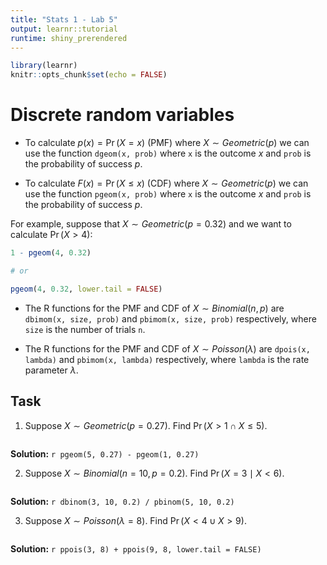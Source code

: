 ```yaml
---
title: "Stats 1 - Lab 5"
output: learnr::tutorial
runtime: shiny_prerendered
---
```


<script src="//yihui.name/js/math-code.js"></script>
<!-- Just one possible MathJax CDN below. You may use others. -->
<script async
  src="//mathjax.rstudio.com/latest/MathJax.js?config=TeX-MML-AM_CHTML">
</script>

```r
library(learnr)
knitr::opts_chunk$set(echo = FALSE)
```

# Discrete random variables

+ To calculate $p(x) = \Pr(X = x)$ (PMF) where $X \sim Geometric(p)$ we can use the function `dgeom(x, prob)` where `x` is the outcome $x$ and `prob` is the probability of success $p.$ 

+ To calculate $F(x) = \Pr(X \le x)$ (CDF) where $X \sim Geometric(p)$ we can use the function `pgeom(x, prob)` where `x` is the outcome $x$ and `prob` is the probability of success $p.$ 

For example, suppose that $X \sim Geometric(p = 0.32)$ and we want to calculate $\Pr(X > 4):$
```r
1 - pgeom(4, 0.32)

# or

pgeom(4, 0.32, lower.tail = FALSE)
```


+ The R functions for the PMF and CDF of $X \sim Binomial(n, p)$ are `dbimom(x, size, prob)` and `pbimom(x, size, prob)` respectively, where `size` is the number of trials `n`.

+ The R functions for the PMF and CDF of $X \sim Poisson(\lambda)$ are `dpois(x, lambda)` and `pbimom(x, lambda)` respectively, where `lambda` is the rate parameter $\lambda.$



## Task

1. Suppose $X \sim Geometric(p = 0.27).$ Find $\Pr(X > 1 \cap X \le 5).$
```r

```
**Solution:** `r pgeom(5, 0.27) - pgeom(1, 0.27)`

2. Suppose $X \sim Binomial(n = 10, p = 0.2).$ Find $\Pr(X = 3 \mid X < 6).$
```r

```
**Solution:** `r dbinom(3, 10, 0.2) / pbinom(5, 10, 0.2)`

3. Suppose $X \sim Poisson(\lambda = 8).$ Find $\Pr(X < 4 \cup X > 9).$
```r

```
**Solution:** `r ppois(3, 8) + ppois(9, 8, lower.tail = FALSE)`
